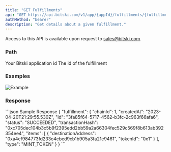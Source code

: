 ```yaml
---
title: "GET Fulfillments"
api: "GET https://api.bitski.com/v1/app/{appId}/fulfillments/{fulfillmentId}"
authMethod: "bearer"
description: "Get details about a given fulfillment."
---
```


<Note>Access to this API is available upon request to sales@bitski.com.</Note>

### Path

<ParamField path="appId" type="string" required>
  Your Bitski application id
</ParamField>

<ParamField path="fulfillmentId" type="string" required>
  The id of the fulfillment
</ParamField>

### Examples

![Example](/assets/images/fulfillment-a1c500bae89cda3612a85b6d2ce335da.jpeg "Fulfilled Order")

### Response

<ResponseField name="fulfillment" type="Fulfillment object" required>
  <Expandable title="properties">
    <ResponseField name="id" type="string" required/>
    <ResponseField name="chainId" type="number" required/>
    <ResponseField name="createdAt" type="string" required/>
    <ResponseField name="status" type="string" required/>
    <ResponseField name="transactionHash" type="string" />
    <ResponseField name="type" type="string" required/>
    <ResponseField name="items" type="array of object" required/>
  </Expandable>
</ResponseField>

<ResponseExample>
```json Sample Response
{
  "fulfillment": {
    "chainId": 1,
    "createdAt": "2023-04-20T21:29:55.530Z",
    "id": "3fa85f64-5717-4562-b3fc-2c963f66afa6",
    "status": "SUCCEEDED",
    "transactionHash": "0xc705dec104b3c5b9f2395edd2bb59a2a66304fec529c569f8b613ab392354ee4",
    "items": [
      {
        "destinationAddress": "0xa4ef984773fd233c4cbed9cb1b905a3fa21e9461",
        "tokenId": "0x1"
      }
    ],
    "type": "MINT_TOKEN"
  }
}
```
</ResponseExample>
